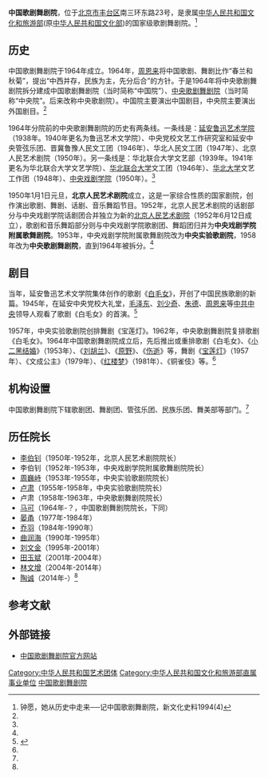 '''中国歌剧舞剧院'''，位于[[北京市|北京市]][[丰台区|丰台区]]南三环东路23号，是隶属[[中华人民共和国文化和旅游部|中华人民共和国文化和旅游部]](原[[中华人民共和国文化部|中华人民共和国文化部]])的国家级歌剧舞剧院。<ref name=zhong>钟愿，她从历史中走来──记中国歌剧舞剧院，新文化史料1994(4)</ref>

==历史==
中国歌剧舞剧院于1964年成立。1964年，[[周恩来|周恩来]]将中国歌剧、舞剧比作“春兰和秋菊”，提出“中西并存，民族为主，先分后合”的方针。于是1964年将中央歌剧舞剧院拆分建成中国歌剧舞剧院（当时简称“中国院”）、[[中央歌剧院|中央歌剧舞剧院]]（当时简称“中央院”。后来改称中央歌剧院）。中国院主要演出中国剧目，中央院主要演出外国剧目。<ref name=zhong/>

1964年分院前的中央歌剧舞剧院的历史有两条线。一条线是：[[延安|延安]][[鲁迅艺术学院|鲁迅艺术学院]]（1938年。1940年更名为鲁迅艺术文学院）、中央党校文艺工作研究室和延安中央管弦乐团、晋冀鲁豫人民文工团（1946年）、华北人民文工团（1947年）、北京人民艺术剧院（1950年）。另一条线是：华北联合大学文艺部（1939年。1941年更名为华北联合大学文艺学院）、[[华北联合大学|华北联合大学]]文工团（1946年）、[[华北大学|华北大学]]文艺工作团（1948年）、[[中央戏剧学院|中央戏剧学院]]（1950年）。<ref name=zhong/>

1950年1月1日元旦，'''北京人民艺术剧院'''成立，这是一家综合性质的国家剧院，创作演出歌剧、舞剧、话剧、音乐舞蹈节目。1952年，北京人民艺术剧院的话剧部分与中央戏剧学院话剧团合并独立为新的[[北京人民艺术剧院|北京人民艺术剧院]]（1952年6月12日成立），歌剧和音乐舞蹈部分则与中央戏剧学院歌剧团、舞蹈团归并为'''中央戏剧学院附属歌舞剧院'''。1953年，中央戏剧学院附属歌舞剧院改为'''中央实验歌剧院'''，1958年改为'''中央歌剧舞剧院'''，直到1964年被拆分。<ref name=zhong/>

==剧目==
当年，延安鲁迅艺术文学院集体创作的歌剧《[[白毛女|白毛女]]》，开创了中国民族歌剧的新篇。1945年，在延安中央党校大礼堂，[[毛泽东|毛泽东]]、[[刘少奇|刘少奇]]、[[朱德|朱德]]、[[周恩来|周恩来]]等[[中共中央|中共中央]]领导人观看了歌剧《白毛女》的首演。<ref name=yange>{{Cite web |url=http://www.cnoddt.com/list.aspx?clmId=120 |title=中国歌剧舞剧院历史沿革，中国歌剧舞剧院，于2016-09-10查阅 |accessdate=2016-09-10 |archive-date=2019-06-26 |archive-url=https://web.archive.org/web/20190626162951/http://www.cnoddt.com/list.aspx?clmId=120 |dead-url=no }}</ref>

1957年，中央实验歌剧院创排舞剧《宝莲灯》。1962年，中央歌剧舞剧院复排歌剧《白毛女》。1964年中国歌剧舞剧院成立后，先后推出或重排歌剧《白毛女》、《[[小二黑结婚|小二黑结婚]]》（1953年）、《[[刘胡兰|刘胡兰]]》、《[[原野|原野]]》、《[[伤逝|伤逝]]》等，舞剧《[[宝莲灯|宝莲灯]]》（1957年）、《文成公主》（1979年）、《[[红楼梦|红楼梦]]》（1981年）、《铜雀伎》等。<ref name=yange/>

==机构设置==
中国歌剧舞剧院下辖歌剧团、舞剧团、管弦乐团、民族乐团、舞美部等部门。<ref name=yange/>

==历任院长==
*[[李伯钊|李伯钊]]（1950年-1952年，北京人民艺术剧院院长）
*李伯钊（1952年-1953年，中央戏剧学院附属歌舞剧院院长）
*[[周巍峙|周巍峙]]（1953年-1955年，中央实验歌剧院院长）
*[[卢肃|卢肃]]（1955年-1958年，中央实验歌剧院院长）
*卢肃（1958年-1963年，中央歌剧舞剧院院长）
*[[马可|马可]]（1964年-？，中国歌剧舞剧院院长，下同）
*[[晏甬|晏甬]]（1977年-1984年）
*[[乔羽|乔羽]]（1984年-1990年）
*[[曲润海|曲润海]]（1990年-1995年）
*[[刘文金|刘文金]]（1995年-2001年）
*[[田玉斌|田玉斌]]（2001年-2004年）
*[[林文增|林文增]]（2004年-2014年）
*[[陶诚|陶诚]]（2014年-）<ref name=yange/>

==参考文献==
{{reflist}}

==外部链接==
*[http://www.cnoddt.com/ 中国歌剧舞剧院官方网站]{{Wayback|url=http://www.cnoddt.com/ |date=20201028092605 }}

[[Category:中华人民共和国艺术团体|Category:中华人民共和国艺术团体]]
[[Category:中华人民共和国文化和旅游部直属事业单位|Category:中华人民共和国文化和旅游部直属事业单位]]
[[Category:中国歌剧舞剧院|]]